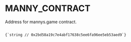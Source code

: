 
# MANNY_CONTRACT

Address for mannys.game contract.

<Code language="js">
{`string // 0x2bd58a19c7e4abf17638c5ee6fa96ee5eb53aed9`}
</Code>




